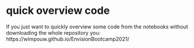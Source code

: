 
# quick overview code
If you just want to quickly overview some code from the notebooks 
without downloading the whole repository you: https://wimpouw.github.io/EnvisionBootcamp2021/